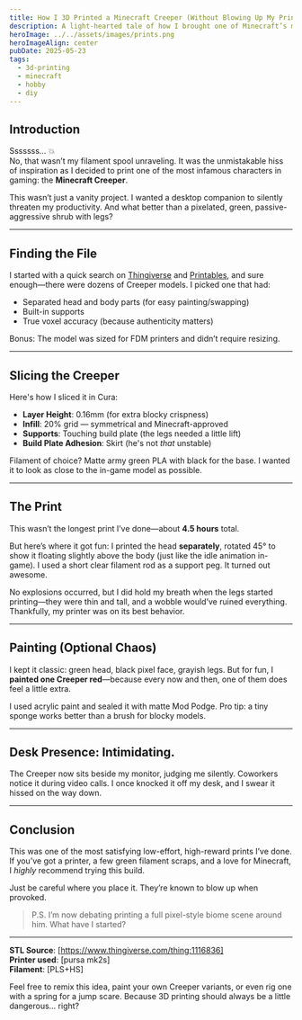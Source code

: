 ```yaml
---
title: How I 3D Printed a Minecraft Creeper (Without Blowing Up My Printer)
description: A light-hearted tale of how I brought one of Minecraft’s most explosive characters to life—layer by layer.
heroImage: ../../assets/images/prints.png
heroImageAlign: center
pubDate: 2025-05-23
tags:
  - 3d-printing
  - minecraft
  - hobby
  - diy
---
```


## Introduction

Sssssss… 💥  
No, that wasn’t my filament spool unraveling. It was the unmistakable hiss of inspiration as I decided to print one of the most infamous characters in gaming: the **Minecraft Creeper**.

This wasn’t just a vanity project. I wanted a desktop companion to silently threaten my productivity. And what better than a pixelated, green, passive-aggressive shrub with legs?

---

## Finding the File

I started with a quick search on [Thingiverse](https://www.thingiverse.com/) and [Printables](https://www.printables.com/), and sure enough—there were dozens of Creeper models. I picked one that had:

- Separated head and body parts (for easy painting/swapping)
- Built-in supports
- True voxel accuracy (because authenticity matters)

Bonus: The model was sized for FDM printers and didn’t require resizing.

---

## Slicing the Creeper

Here's how I sliced it in Cura:

- **Layer Height**: 0.16mm (for extra blocky crispness)
- **Infill**: 20% grid — symmetrical and Minecraft-approved
- **Supports**: Touching build plate (the legs needed a little lift)
- **Build Plate Adhesion**: Skirt (he's not *that* unstable)

Filament of choice? Matte army green PLA with black for the base. I wanted it to look as close to the in-game model as possible.

---

## The Print

This wasn’t the longest print I’ve done—about **4.5 hours** total.

But here’s where it got fun: I printed the head **separately**, rotated 45° to show it floating slightly above the body (just like the idle animation in-game). I used a short clear filament rod as a support peg. It turned out awesome.

No explosions occurred, but I did hold my breath when the legs started printing—they were thin and tall, and a wobble would’ve ruined everything. Thankfully, my printer was on its best behavior.

---

## Painting (Optional Chaos)

I kept it classic: green head, black pixel face, grayish legs. But for fun, I **painted one Creeper red**—because every now and then, one of them does feel a little extra.

I used acrylic paint and sealed it with matte Mod Podge. Pro tip: a tiny sponge works better than a brush for blocky models.

---

## Desk Presence: Intimidating.

The Creeper now sits beside my monitor, judging me silently. Coworkers notice it during video calls. I once knocked it off my desk, and I swear it hissed on the way down.

---

## Conclusion

This was one of the most satisfying low-effort, high-reward prints I’ve done. If you’ve got a printer, a few green filament scraps, and a love for Minecraft, I *highly* recommend trying this build.

Just be careful where you place it. They’re known to blow up when provoked.

> P.S. I’m now debating printing a full pixel-style biome scene around him. What have I started?

---

**STL Source**: [https://www.thingiverse.com/thing:1116836]  
**Printer used**: [pursa mk2s]  
**Filament**: [PLS+HS]

Feel free to remix this idea, paint your own Creeper variants, or even rig one with a spring for a jump scare. Because 3D printing should always be a little dangerous... right?

